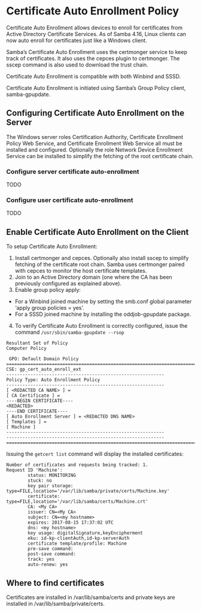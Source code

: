 # Certificate Auto Enrollment Policy {#certautoenroll}

Certificate Auto Enrollment allows devices to enroll for certificates from Active Directory Certificate Services. As of Samba 4.16, Linux clients can now auto enroll for certificates just like a Windows client.

Samba’s Certificate Auto Enrollment uses the certmonger service to keep track of certificates. It also uses the cepces plugin to certmonger. The sscep command is also used to download the trust chain.

Certificate Auto Enrollment is compatible with both Winbind and SSSD.

Certificate Auto Enrollment is initiated using Samba’s Group Policy client, samba-gpupdate.

## Configuring Certificate Auto Enrollment on the Server

The Windows server roles Certification Authority, Certificate Enrollment Policy Web Service, and Certificate Enrollment Web Service all must be installed and configured. Optionally the role Network Device Enrollment Service can be installed to simplify the fetching of the root certificate chain.

### Configure server certificate auto-enrollment

TODO

### Configure user certificate auto-enrollment

TODO

## Enable Certificate Auto Enrollment on the Client

To setup Certificate Auto Enrollment:

1. Install certmonger and cepces. Optionally also install sscep to simplify fetching of the certificate root chain. Samba uses certmonger paired with cepces to monitor the host certificate templates.
2. Join to an Active Directory domain (one where the CA has been previously configured as explained above).
3. Enable group policy apply:
* For a Winbind joined machine by setting the smb.conf global parameter 'apply group policies = yes'.
* For a SSSD joined machine by installing the oddjob-gpupdate package.
4. To verify Certificate Auto Enrollment is correctly configured, issue the command `/usr/sbin/samba-gpupdate --rsop`
```
Resultant Set of Policy
Computer Policy

 GPO: Default Domain Policy
======================================================================================================================
CSE: gp_cert_auto_enroll_ext
-----------------------------------------------------------
Policy Type: Auto Enrollment Policy
-----------------------------------------------------------
[ <REDACTED CA NAME> ] =
[ CA Certificate ] =
----BEGIN CERTIFICATE----
<REDACTED>
----END CERTIFICATE----
[ Auto Enrollment Server ] = <REDACTED DNS NAME>
[ Templates ] =
[ Machine ]
-----------------------------------------------------------
-----------------------------------------------------------
======================================================================================================================
```

Issuing the `getcert list` command will display the installed certificates:
```
Number of certificates and requests being tracked: 1.
Request ID 'Machine':
        status: MONITORING
        stuck: no
        key pair storage: type=FILE,location='/var/lib/samba/private/certs/Machine.key'
        certificate: type=FILE,location='/var/lib/samba/certs/Machine.crt'
        CA: <My CA>
        issuer: CN=<My CA>
        subject: CN=<my hostname>
        expires: 2017-08-15 17:37:02 UTC
        dns: <my hostname>
        key usage: digitalSignature,keyEncipherment
        eku: id-kp-clientAuth,id-kp-serverAuth
        certificate template/profile: Machine
        pre-save command:
        post-save command:
        track: yes
        auto-renew: yes
```

## Where to find certificates

Certificates are installed in /var/lib/samba/certs and private keys are installed in /var/lib/samba/private/certs.
